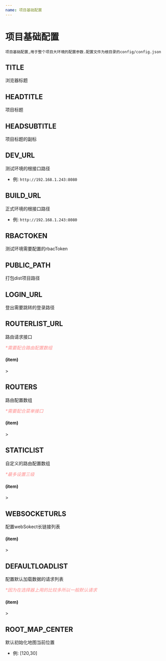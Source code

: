 ```yaml
---
name: 项目基础配置
---
```



# 项目基础配置
    项目基础配置,用于整个项目大环境的配置参数.配置文件为根目录的config/config.json
## TITLE 
浏览器标题
## HEADTITLE 
项目标题
## HEADSUBTITLE 
项目标题的副标
## DEV_URL 
测试环境的根接口路径
- 例: `http://192.168.1.243:8080`
## BUILD_URL 
正式环境的根接口路径
- 例: `http://192.168.1.243:8080`
## RBACTOKEN
测试环境需要配置的rbacToken
## PUBLIC_PATH 
打包dist项目路径
## LOGIN_URL 
登出需要跳转的登录路径

## ROUTERLIST_URL
路由请求接口

_<font color='#ff8d8d'>*需要配合路由配置数组</font>_
>
#### (item)
<Title title="url" main="接口地址" fontSize='15'></Title>
<Title title="payload" main="接口参数" fontSize='15'></Title>
>

## ROUTERS
路由配置数组

_<font color='#ff8d8d'>*需要配合菜单接口</font>_
>
#### (item)
<Title title="name" main="路由名称" fontSize='15'></Title>
<Title title="path" main="路由在浏览器上路径地址名" fontSize='15'></Title>
<Title title="component" main="路由位置(默认在pages内)" fontSize='15'></Title>
>

## STATICLIST
自定义的路由配置数组

_<font color='#ff8d8d'>*最多设置三级</font>_
>
#### (item)
<Title title="displayName" main="路由名称" fontSize='15'></Title>
<Title title="name" main="匹配路由的标识字段" fontSize='15'></Title>
<Title title="type" main="'iframe'  如果需要嵌入iframe" fontSize='15'></Title>
<Title title="tempList" main="包含子集路由参数配置的列表字段,内部格式(item)" fontSize='15'></Title>
>

## WEBSOCKETURLS
配置webSokect长链接列表
>
#### (item)
<Title title="name" main="链接名称" fontSize='15'></Title>
<Title title="url" main="链接地址" fontSize='15'></Title>
>

## DEFAULTLOADLIST
配置默认加载数据的请求列表

_<font color='#ff8d8d'>*因为在选择器上用的比较多所以一般默认请求</font>_
>
#### (item)
<Title title="type" main="'select' || 其他保存字段名" fontSize='15'></Title>
<Title title="url" main="链接地址(可使用全路径也可使用尾路径)" fontSize='15'></Title>
<Title title="name" main="请求需要保存的字段名(通过此字段获取数据)" fontSize='15'></Title>
<Title title="payload" main="传入的参数(可选)" fontSize='15'></Title>
>


## ROOT_MAP_CENTER 
默认初始化地图当前位置
- 例: [120,30]


<!-- 

<Props of={Button} />

## Basic usage

<Playground>
  <Button>Click me</Button>
</Playground>

## With different sizes

<Playground>
  <Button scale="small">Click me</Button>
  <Button scale="normal">Click me</Button>
  <Button scale="big">Click me</Button>
</Playground>

## With different colors

<Playground>
  <Button kind="primary">Click me</Button>
  <Button kind="secondary">Click me</Button>
  <Button kind="cancel">Click me</Button>
  <Button kind="dark">Click me</Button>
  <Button kind="gray">Click me</Button>
</Playground>

## Outlined

<Playground>
  <Button kind="primary" outline>Click me</Button>
  <Button kind="secondary" outline>Click me</Button>
  <Button kind="cancel" outline>Click me</Button>
  <Button kind="dark" outline>Click me</Button>
  <Button kind="gray" outline>Click me</Button>
</Playground>
 -->
